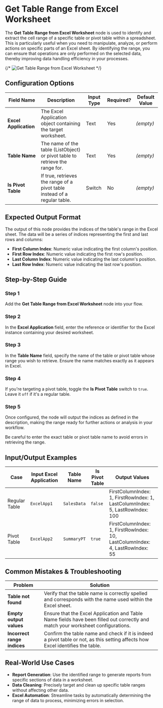 
# Get Table Range from Excel Worksheet

The **Get Table Range from Excel Worksheet** node is used to identify and extract the cell range of a specific table or pivot table within a spreadsheet. This is particularly useful when you need to manipulate, analyze, or perform actions on specific parts of an Excel sheet. By identifying the range, you can ensure that operations are only performed on the selected data, thereby improving data handling efficiency in your processes.

{/* ![Get Table Range from Excel Worksheet](./get-table-range-from-excel-worksheet.png) */}

## Configuration Options

| Field Name            | Description                                                                  | Input Type | Required? | Default Value |
| --------------------- | ---------------------------------------------------------------------------- | ---------- | --------- | ------------- |
| **Excel Application** | The Excel Application object containing the target worksheet.                | Text       | Yes       | _(empty)_     |
| **Table Name**        | The name of the table (ListObject) or pivot table to retrieve the range for. | Text       | Yes       | _(empty)_     |
| **Is Pivot Table**    | If true, retrieves the range of a pivot table instead of a regular table.    | Switch     | No        | _(empty)_     |

## Expected Output Format

The output of this node provides the indices of the table's range in the Excel sheet. The data will be a series of indices representing the first and last rows and columns:

- **First Column Index**: Numeric value indicating the first column's position.
- **First Row Index**: Numeric value indicating the first row's position.
- **Last Column Index**: Numeric value indicating the last column's position.
- **Last Row Index**: Numeric value indicating the last row's position.

## Step-by-Step Guide

<Steps>

### Step 1

Add the **Get Table Range from Excel Worksheet** node into your flow.

### Step 2

In the **Excel Application** field, enter the reference or identifier for the Excel instance containing your desired worksheet.

### Step 3

In the **Table Name** field, specify the name of the table or pivot table whose range you wish to retrieve. Ensure the name matches exactly as it appears in Excel.

### Step 4

If you're targeting a pivot table, toggle the **Is Pivot Table** switch to `true`. Leave it `off` if it's a regular table.

### Step 5

Once configured, the node will output the indices as defined in the description, making the range ready for further actions or analysis in your workflow.

</Steps>

<Callout type="info" title="Note">
  Be careful to enter the exact table or pivot table name to avoid errors in
  retrieving the range.
</Callout>

## Input/Output Examples

| Case          | Input Excel Application | Table Name  | Is Pivot Table | Output Values                                                                |
| ------------- | ----------------------- | ----------- | -------------- | ---------------------------------------------------------------------------- |
| Regular Table | `ExcelApp1`             | `SalesData` | `false`        | FirstColumnIndex: 1, FirstRowIndex: 1, LastColumnIndex: 5, LastRowIndex: 100 |
| Pivot Table   | `ExcelApp2`             | `SummaryPT` | `true`         | FirstColumnIndex: 1, FirstRowIndex: 10, LastColumnIndex: 4, LastRowIndex: 55 |

## Common Mistakes & Troubleshooting

| Problem                     | Solution                                                                                                                        |
| --------------------------- | ------------------------------------------------------------------------------------------------------------------------------- |
| **Table not found**         | Verify that the table name is correctly spelled and corresponds with the name used within the Excel sheet.                      |
| **Empty output values**     | Ensure that the Excel Application and Table Name fields have been filled out correctly and match your worksheet configurations. |
| **Incorrect range indices** | Confirm the table name and check if it is indeed a pivot table or not, as this setting affects how Excel identifies the table.  |

## Real-World Use Cases

- **Report Generation**: Use the identified range to generate reports from specific sections of data in a worksheet.
- **Data Cleaning**: Precisely target and clean up specific table ranges without affecting other data.
- **Excel Automation**: Streamline tasks by automatically determining the range of data to process, minimizing errors in selection.
